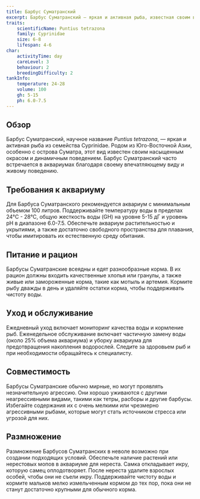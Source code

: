 ```yaml
---
title: Барбус Суматранский
excerpt: Барбус Суматранский — яркая и активная рыба, известная своим впечатляющим внешним видом и энергичным поведением, что делает её популярной у аквариумистов.
traits:
    scientificName: Puntius tetrazona
    family: Cyprinidae
    size: 6-8
    lifespan: 4-6
char:
    activityTime: day
    careLevel: 3
    behaviour: 2
    breedingDifficulty: 2
tankInfo:
    temperature: 24-28
    volume: 100
    gh: 5-15
    ph: 6.0-7.5
---
```


## Обзор
Барбус Суматранский, научное название *Puntius tetrazona*, — яркая и активная рыба из семейства Cyprinidae. Родом из Юго-Восточной Азии, особенно с острова Суматра, этот вид известен своим насыщенным окрасом и динамичным поведением. Барбус Суматранский часто встречается в аквариумах благодаря своему впечатляющему виду и живому поведению.

## Требования к аквариуму
Для Барбуса Суматранского рекомендуется аквариум с минимальным объемом 100 литров. Поддерживайте температуру воды в пределах 24°C - 28°C, общую жесткость воды (GH) на уровне 5-15 дГ и уровень pH в диапазоне 6.0-7.5. Обеспечьте аквариум растительностью и укрытиями, а также достаточно свободного пространства для плавания, чтобы имитировать их естественную среду обитания.

## Питание и рацион
Барбусы Суматранские всеядны и едят разнообразные корма. В их рацион должны входить качественные хлопья или гранулы, а также живые или замороженные корма, такие как мотыль и артемия. Кормите рыбу дважды в день и удаляйте остатки корма, чтобы поддерживать чистоту воды.

## Уход и обслуживание
Ежедневный уход включает мониторинг качества воды и кормление рыб. Еженедельное обслуживание включает частичную замену воды (около 25% объема аквариума) и уборку аквариума для предотвращения накопления водорослей. Следите за здоровьем рыб и при необходимости обращайтесь к специалисту.

## Совместимость
Барбусы Суматранские обычно мирные, но могут проявлять незначительную агрессию. Они хорошо уживаются с другими неагрессивными видами, такими как тетры, расборы и другие барбусы. Избегайте содержания их с очень мелкими или чрезмерно агрессивными рыбами, которые могут стать источником стресса или угрозой для них.

## Размножение
Размножение Барбусов Суматранских в неволе возможно при создании подходящих условий. Обеспечьте наличие растений или нерестовых мопов в аквариуме для нереста. Самка откладывает икру, которую самец оплодотворяет. После нереста удалите взрослых особей, чтобы они не съели икру. Поддерживайте чистоту воды и кормите мальков мелко измельченным кормом до тех пор, пока они не станут достаточно крупными для обычного корма.
